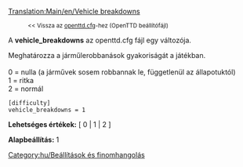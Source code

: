 [[Translation:Main/en/Vehicle breakdowns]]
:<small><< Vissza az [[Main/hu/Openttd.cfg|openttd.cfg]]-hez (OpenTTD beállítófájl)</small>


A '''vehicle_breakdowns''' az openttd.cfg fájl egy változója.

Meghatározza a járműlerobbanások gyakoriságát a játékban.<br><br>
0 = nulla (a járművek sosem robbannak le, függetlenül az állapotuktól)<br>
1 = ritka<br>
2 = normál<br>

<pre>
[difficulty]
vehicle_breakdowns = 1
</pre>

'''Lehetséges értékek:''' [ 0 | 1 | 2 ]

'''Alapbeállítás:''' 1


[[Category:hu/Beállítások és finomhangolás]]
